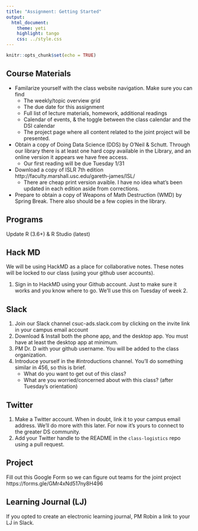 ```yaml
---
title: "Assignment: Getting Started"
output:   
  html_document:
    theme: yeti
    highlight: tango
    css: ../style.css
---
```


```r
knitr::opts_chunk$set(echo = TRUE)
```

## Course Materials

* Familarize yourself with the class website navigation. Make sure you can find
    - The weekly/topic overview grid
    - The due date for this assignment
    - Full list of lecture materials, homework, additional readings
    - Calendar of events, & the toggle between the class calendar and the DSI calendar
    - The project page where all content related to the joint project will be presented. 
  
* Obtain a copy of Doing Data Science (DDS) by O'Neil & Schutt. Through our library there is at least one hard copy available in the Library, and an online version it appears we have free access.
    - Our first reading will be due Tuesday 1/31
* Download a copy of ISLR 7th edition http://faculty.marshall.usc.edu/gareth-james/ISL/ 
    - There are cheap print version avaible. I have no idea what's been updated in each edition aside from corrections.  
* Prepare to obtain a copy of Weapons of Math Destruction (WMD) by Spring Break. There also should be a few copies in the library. 



## Programs

Update R (3.6+) & R Studio (latest)


## Hack MD

We will be using HackMD as a place for collaborative notes. These notes will be locked to our class (using your github user accounts). 

1. Sign in to HackMD using your Github account. Just to make sure it works and you know where to go. We'll use this on Tuesday of week 2. 


## Slack

1. Join our Slack channel csuc-ads.slack.com by clicking on the invite link in your campus email account
2. Download & Install both the phone app, and the desktop app. You must have at least the desktop app at minimum.
3. PM Dr. D with your github username. You will be added to the class organization.  
4. Introduce yourself in the #introductions channel. You'll do something similar in 456, so this is brief. 
    - What do you want to get out of this class?
    - What are you worried/concerned about with this class? (after Tuesday's orientation)


## Twitter

1. Make a Twitter account. When in doubt, link it to your campus email address. 
We'll do more with this later. For now it's yours to connect to the greater DS community. 
2. Add your Twitter handle to the README in the `class-logistics` repo using a pull request.


## Project

Fill out this Google Form so we can figure out teams for the joint project
https://forms.gle/GMr4xNd517ny8H496


## Learning Journal (LJ)

If you opted to create an electronic learning journal, PM Robin a link to your LJ in Slack. 


